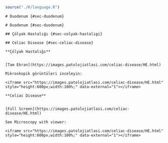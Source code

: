 ```r
source("./R/language.R")
```



```asis
# Duodenum {#sec-duodenum}
```

```asis
# Duodenum {#sec-duodenum}
```



```asis

## Çölyak Hastalığı {#sec-colyak-hastaligi}

```




```asis

## Celiac Disease {#sec-celiac-disease}

```




```asis

**Çölyak Hastalığı**


[Tam Ekran](https://images.patolojiatlasi.com/celiac-disease/HE.html)

Mikroskopik görüntüleri inceleyin:

<iframe src="https://images.patolojiatlasi.com/celiac-disease/HE.html" style="height:600px;width:100%;" data-external="1"></iframe>

```




```asis

**Celiac Disease**


[Full Screen](https://images.patolojiatlasi.com/celiac-disease/HE.html)

See Microscopy with viewer: 

<iframe src="https://images.patolojiatlasi.com/celiac-disease/HE.html" style="height:600px;width:100%;" data-external="1"></iframe>

```

